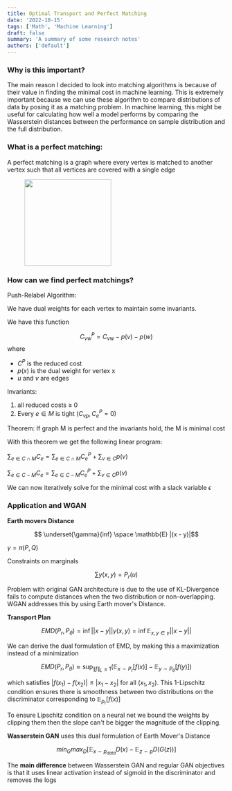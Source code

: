 ```yaml
---
title: Optimal Transport and Perfect Matching
date: '2022-10-15'
tags: ['Math', 'Machine Learning']
draft: false
summary: 'A summary of some research notes'
authors: ['default']
---
```


### Why is this important?

The main reason I decided to look into matching algorithms is because of their value in finding the minimal cost in machine learning.
This is extremely important because we can use these algorithm to compare distributions of data by posing it as a matching problem.
In machine learning, this might be useful for calculating how well a model performs by comparing the Wasserstein distances between the performance on sample distribution and the full distribution.

### What is a perfect matching:

A perfect matching is a graph where every vertex is matched to another vertex such that all vertices are covered with a single edge

<figure>
  <img src="/static/images/graph.png/" width="200px" height="200px" />
  <figcaption
    text-align="center"
    display="inline-block"
    margin="1px"
    width="85%"
    line-height={1.35}
    font-style="italic"
  ></figcaption>
</figure>

### How can we find perfect matchings?

Push-Relabel Algorithm:

We have dual weights for each vertex to maintain some invariants.

We have this function

$$C^P_{vw} = C_{vw} - p(v) - p(w)$$
where

- $C^P$ is the reduced cost
- $p(x)$ is the dual weight for vertex x
- $u$ and $v$ are edges

Invariants:

1. all reduced costs $\geq$ 0
2. Every $e \in M$ is tight $(C_{vp}, C^P_{e} = 0)$

Theorem:
If graph M is perfect and the invariants hold, the M is minimal cost

With this theorem we get the following linear program:

$\sum_{e \in C \cap M}C_e = \sum_{e \in C \cap M}C^P_e + \sum_{v \in C}p(v)$

$\sum_{e \in C - M}C_e = \sum_{e \in C - M}C^P_e + \sum_{v \in C}p(v)$

We can now iteratively solve for the minimal cost with a slack variable $\epsilon$

### Application and WGAN

**Earth movers Distance**

$$ \underset{\gamma}{inf} \space \mathbb{E} |(x - y)|$$

$\gamma = \pi (P, Q)$

Constraints on marginals

$$\sum y(x, y) = P_r(u)$$

Problem with original GAN architecture is due to the use of KL-Divergence fails to compute distances when
the two distribution or non-overlapping. WGAN addresses this by using Earth mover's Distance.

**Transport Plan**

$$EMD(P_r, P_{\theta}) = \inf || x - y || \gamma(x,y) = \inf \mathbb{E}_{x, y \in \gamma} || x - y||$$

We can derive the dual formulation of EMD, by making this a maximization instead of a minimization

$$EMD(P_r, P_\theta)  \approx \sup_{\|f\|_L \leq 1} \left( \mathbb{E}_{x \sim P_r}[f(x)] - \mathbb{E}_{y \sim P_\theta}[f(y)] \right)$$

which satisfies $|f(x_1) - f(x_2)| \leq |x_1 - x_2|$ for all $(x_1, x_2)$.
This 1-Lipschitz condition ensures there is smoothness between two distributions on the discriminator corresponding to $\mathbb{E}_{p_r}[f(x)]$

To ensure Lipschitz condition on a neural net we bound the weights
by clipping them then the slope can't be bigger the magnitude of the
clipping.

**Wasserstein GAN** uses this dual formulation of Earth Mover's Distance

$$min_G max_D [\mathbb{E}_{x \sim p_{data}}D(x) - \mathbb{E}_{z \sim p}D(G(z))]$$

The **main difference** between Wasserstein GAN and regular GAN objectives is that it uses linear activation instead of sigmoid in the discriminator and removes the logs
